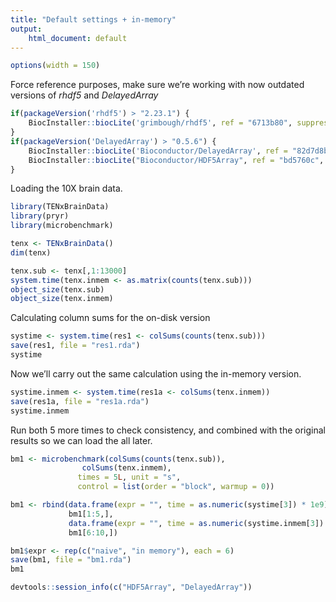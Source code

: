 ```yaml
---
title: "Default settings + in-memory"
output: 
    html_document: default
---
```


<style>
pre {
  overflow-x: auto;
}
pre code {
  word-wrap: normal;
  white-space: pre;
}
</style>

```r
options(width = 150)
```

Force reference purposes, make sure we're working with now outdated versions of *rhdf5* and *DelayedArray*

```r
if(packageVersion('rhdf5') > "2.23.1") {
    BiocInstaller::biocLite('grimbough/rhdf5', ref = "6713b80", suppressUpdates = TRUE, ask = FALSE)
}
if(packageVersion('DelayedArray') > "0.5.6") {
    BiocInstaller::biocLite('Bioconductor/DelayedArray', ref = "82d7d8b", suppressUpdates = TRUE, ask = FALSE)
    BiocInstaller::biocLite("Bioconductor/HDF5Array", ref = "bd5760c", suppressUpdates = TRUE, ask = FALSE)
}
```
    
Loading the 10X brain data.
    
```r
library(TENxBrainData)
library(pryr)
library(microbenchmark)
```

```r
tenx <- TENxBrainData()
dim(tenx)
```

```r
tenx.sub <- tenx[,1:13000]
system.time(tenx.inmem <- as.matrix(counts(tenx.sub)))
object_size(tenx.sub)
object_size(tenx.inmem)
```

Calculating column sums for the on-disk version

```r
systime <- system.time(res1 <- colSums(counts(tenx.sub)))
save(res1, file = "res1.rda")
systime
```

Now we'll carry out the same calculation using the in-memory version.

```r
systime.inmem <- system.time(res1a <- colSums(tenx.inmem))
save(res1a, file = "res1a.rda")
systime.inmem
```

Run both 5 more times to check consistency, and combined with the original results so we can load the all later.

```r
bm1 <- microbenchmark(colSums(counts(tenx.sub)),
                colSums(tenx.inmem), 
               times = 5L, unit = "s",
               control = list(order = "block", warmup = 0))

bm1 <- rbind(data.frame(expr = "", time = as.numeric(systime[3]) * 1e9), 
             bm1[1:5,],
             data.frame(expr = "", time = as.numeric(systime.inmem[3]) * 1e9),
             bm1[6:10,])

bm1$expr <- rep(c("naive", "in memory"), each = 6)
save(bm1, file = "bm1.rda")
bm1
```

```r
devtools::session_info(c("HDF5Array", "DelayedArray"))
```



